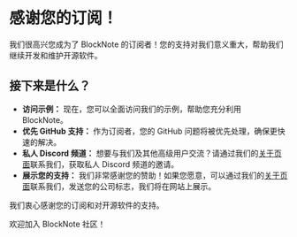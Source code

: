 # 感谢您的订阅！

我们很高兴您成为了 BlockNote 的订阅者！您的支持对我们意义重大，帮助我们继续开发和维护开源软件。

## 接下来是什么？

*   **访问示例：** 现在，您可以全面访问我们的示例，帮助您充分利用 BlockNote。
*   **优先 GitHub 支持：** 作为订阅者，您的 GitHub 问题将被优先处理，确保更快速的解决。
*   **私人 Discord 频道：** 想要与我们及其他高级用户交流？请通过我们的[关于页面](/about)联系我们，获取私人 Discord 频道的邀请。
*   **展示您的支持：** 我们非常感谢您的赞助！如果您愿意，可以通过我们的[关于页面](/about)联系我们，发送您的公司标志，我们将在网站上展示。

我们衷心感谢您的订阅和对开源软件的支持。

欢迎加入 BlockNote 社区！